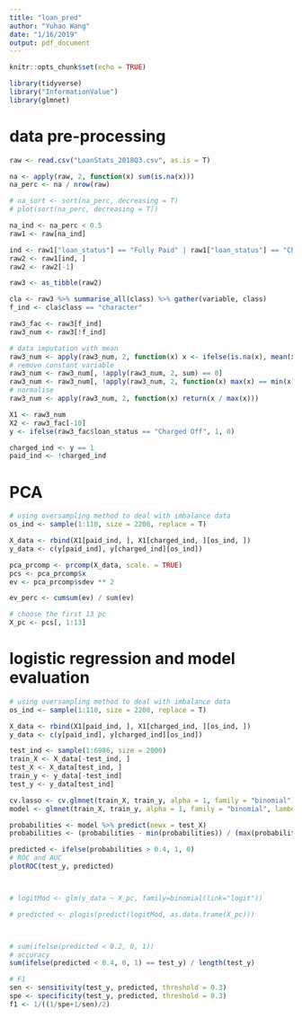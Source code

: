```yaml
---
title: "loan_pred"
author: "Yuhao Wang"
date: "1/16/2019"
output: pdf_document
---
```


```r
knitr::opts_chunk$set(echo = TRUE)

library(tidyverse)
library("InformationValue")
library(glmnet)
```

# data pre-processing
```r
raw <- read.csv("LoanStats_2018Q3.csv", as.is = T)

na <- apply(raw, 2, function(x) sum(is.na(x)))
na_perc <- na / nrow(raw)

# na_sort <- sort(na_perc, decreasing = T)
# plot(sort(na_perc, decreasing = T))

na_ind <- na_perc < 0.5
raw1 <- raw[na_ind]

ind <- raw1["loan_status"] == "Fully Paid" | raw1["loan_status"] == "Charged Off"
raw2 <- raw1[ind, ]
raw2 <- raw2[-1]

raw3 <- as_tibble(raw2)

cla <- raw3 %>% summarise_all(class) %>% gather(variable, class)
f_ind <- cla$class == "character"

raw3_fac <- raw3[f_ind]
raw3_num <- raw3[!f_ind]

# data imputation with mean
raw3_num <- apply(raw3_num, 2, function(x) x <- ifelse(is.na(x), mean(x, na.rm = T), x))
# remove constant variable
raw3_num <- raw3_num[, !apply(raw3_num, 2, sum) == 0]
raw3_num <- raw3_num[, !apply(raw3_num, 2, function(x) max(x) == min(x))]
# normalise
raw3_num <- apply(raw3_num, 2, function(x) return(x / max(x)))

X1 <- raw3_num
X2 <- raw3_fac[-10]
y <- ifelse(raw3_fac$loan_status == "Charged Off", 1, 0)

charged_ind <- y == 1
paid_ind <- !charged_ind
```

# PCA
```r
# using oversampling method to deal with imbalance data
os_ind <- sample(1:110, size = 2200, replace = T)

X_data <- rbind(X1[paid_ind, ], X1[charged_ind, ][os_ind, ])
y_data <- c(y[paid_ind], y[charged_ind][os_ind])

pca_prcomp <- prcomp(X_data, scale. = TRUE)
pcs <- pca_prcomp$x
ev <- pca_prcomp$sdev ** 2

ev_perc <- cumsum(ev) / sum(ev)

# choose the first 13 pc
X_pc <- pcs[, 1:13]
```

# logistic regression and model evaluation
```r
# using oversampling method to deal with imbalance data
os_ind <- sample(1:110, size = 2200, replace = T)

X_data <- rbind(X1[paid_ind, ], X1[charged_ind, ][os_ind, ])
y_data <- c(y[paid_ind], y[charged_ind][os_ind])

test_ind <- sample(1:6986, size = 2000)
train_X <- X_data[-test_ind, ]
test_X <- X_data[test_ind, ]
train_y <- y_data[-test_ind]
test_y <- y_data[test_ind]

cv.lasso <- cv.glmnet(train_X, train_y, alpha = 1, family = "binomial")
model <- glmnet(train_X, train_y, alpha = 1, family = "binomial", lambda = cv.lasso$lambda.min)

probabilities <- model %>% predict(newx = test_X)
probabilities <- (probabilities - min(probabilities)) / (max(probabilities)-min(probabilities))

predicted <- ifelse(probabilities > 0.4, 1, 0)
# ROC and AUC
plotROC(test_y, predicted)



# logitMod <- glm(y_data ~ X_pc, family=binomial(link="logit"))

# predicted <- plogis(predict(logitMod, as.data.frame(X_pc)))



# sum(ifelse(predicted < 0.2, 0, 1))
# accuracy
sum(ifelse(predicted < 0.4, 0, 1) == test_y) / length(test_y)

# F1
sen <- sensitivity(test_y, predicted, threshold = 0.3)
spe <- specificity(test_y, predicted, threshold = 0.3)
f1 <- 1/((1/spe+1/sen)/2)
```

